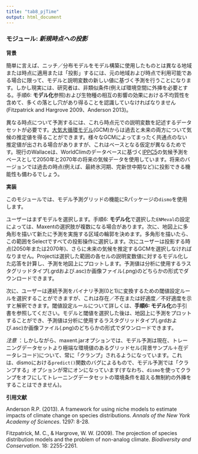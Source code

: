```yaml
---
title: "tab8_pjTime"
output: html_document
---
```


### **モジュール:** ***新規時点への投影***

**背景**  

簡単に言えば、ニッチ／分布モデルをモデル構築に使用したものとは異なる地域または時点に適用または「投影」するには、元の地域および時点で利用可能である場合に限って、モデルと説明変数の新しい値に基づく予測を行うことになります。しかし現実には、研究者は、非類似条件(例えば環境空間に外挿を必要とする。手順6: **モデル化**参照)および生物種の相互の影響の効果における不均質性を含めて、多くの落とし穴があり得ることを認識していなければなりません(Fitzpatrick and Hargrove 2009、Anderson 2013)。

異なる時点について予測するには、これら時点元での説明変数を記述するデータセットが必要です。<a href="http://www.ipcc-data.org/guidelines/pages/gcm_guide.html" target="_blank">大気大循環モデル</a>(GCM)からは過去と未来の両方について気候の推定値を得ることができます。様々なGCMによってまったく共通点のない推定値が出される場合がありますが、これはベースとなる仮定が異なるためです。現行のWallaceは、WorldClimのデータベースに基づく<a href="http://cmip-pcmdi.llnl.gov/cmip5/" target="_blank">IPPC5</a>の気候予測をベースとして2050年と2070年の将来の気候データを使用しています。将来のバージョンでは過去の時点(例えば、最終氷河期、完新世中期など)に投影できる機能性も備わるでしょう。

**実装** 

このモジュールでは、モデル予測グリッドの機能にRパッケージの`dismo`を使用します。

ユーザーはまずモデルを選択します。手順6: **モデル化**で選択した`ENMeval`の設定によっては、Maxentの選択肢が複数になる場合があります。次に、地図上に多角形を描いて新たに予測を実施する区域の輪郭を決めます。多角形を描いたら、この範囲をSelectですべての投影操作に選択します。次にユーザーは投影する時点(2050年または2070年)、さらに未来の気候を推定するGCMを選択しなければなりません。Projectは選択した範囲の各セルの説明変数値に対するモデル化した応答を計算し、予測を地図上にプロットします。予測値は分析に使用するラスタグリッドタイプ(.grdおよび.asc)か画像ファイル(.png)のどちらかの形式でダウンロードできます。

次に、ユーザーは連続予測をバイナリ予測(0と1)に変換するための閾値設定ルールを選択することができますが、これは存在／不在または好適度／不好適度を示すと解釈できます。閾値設定ルールについて詳しくは、**手順6: モデル化**の手引書を参照してください。モデルと閾値を選択した後は、地図上に予測をプロットすることができ、予測値は分析に使用するラスタグリッドタイプ(.grdおよび.asc)か画像ファイル(.png)のどちらかの形式でダウンロードできます。

*注意* ：しかしながら、maxent.jarオプションでは、モデル予測は現在、トレーニングデータセットより極端な環境値のあるグリッドセル(背景サンプル＋在データレコード)について、常に「クランプ」されるようになっています。これは、dismoにおける`predict()`関数のバグによるもので、モデル予測では「クランプする」オプションが常にオンになっています(すなわち、`dismo`を使ってクランプをオフにしてトレーニングデータセットの環境条件を超える無制約の外挿をすることはできません)。

**引用文献**

Anderson R.P. (2013). A framework for using niche models to estimate impacts of climate change on species distributions. *Annals of the New York Academy of Sciences*. 1297: 8-28.

Fitzpatrick, M. C., & Hargrove, W. W. (2009). The projection of species distribution models and the problem of non-analog climate. *Biodiversity and Conservation*. 18: 2255-2261.
